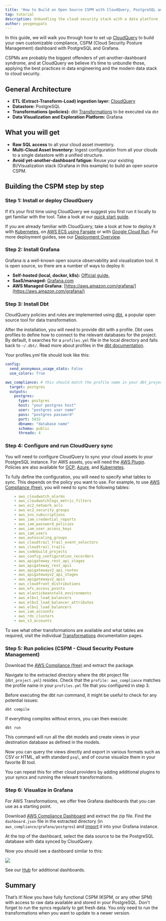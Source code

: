 ```yaml
---
title: 'How to Build an Open Source CSPM with CloudQuery, PostgreSQL and Grafana'
tag: tutorial
description: Unbundling the cloud security stack with a data platform
author: yevgenypats
---
```



<HowToGuideHeader/>

In this guide, we will walk you through how to set up [CloudQuery](https://github.com/cloudquery/cloudquery) to build your own customizable compliance, CSPM (Cloud Security Posture Management) dashboard with PostgreSQL and Grafana.

CSPMs are probably the biggest offenders of yet-another-dashboard syndrome, and at CloudQuery we believe it’s time to unbundle those, applying the best practices in data engineering and the modern data stack to cloud security.

## General Architecture

- **ETL (Extract-Transform-Load) ingestion layer:** [CloudQuery](https://github.com/cloudquery/cloudquery)
- **Datastore:** PostgreSQL
- **Transformations (policies):** dbt [Transformations](https://hub.cloudquery.io/addons/transformation) to be executed via `dbt`
- **Data Visualization and Exploration Platform:** Grafana

## What you will get

- **Raw SQL access** to all your cloud asset inventory.
- **Multi-Cloud Asset Inventory:** Ingest configuration from all your clouds to a single datastore with a unified structure.
- **Avoid yet-another-dashboard fatigue:** Reuse your existing BI/Visualization stack (Grafana in this example) to build an open source CSPM.

## Building the CSPM step by step

### Step 1: Install or deploy CloudQuery

If it’s your first time using CloudQuery we suggest you first run it locally to get familiar with the tool. Take a look at our [quick start guide](/docs/quickstart).

If you are already familiar with CloudQuery, take a look at how to deploy it with [Kubernetes](/docs/deployment/kubernetes), on [AWS ECS using Fargate](/docs/deployment/ecs) or with [Google Cloud Run](/docs/deployment/cloud-run). For more deployment guides, see our [Deployment Overview](/docs/deployment/overview).

### Step 2: Install Grafana

Grafana is a well-known open source observability and visualization tool. It is open source, so there are a number of ways to deploy it:

- **Self-hosted (local, docker, k8s):** [Official guide.](https://grafana.com/docs/grafana/latest/setup-grafana/installation/)
- **SaaS/managed:** [Grafana.com](https://grafana.com/)
- **AWS Managed Grafana**: [https://aws.amazon.com/grafana/](https://aws.amazon.com/grafana/)

### Step 3: Install Dbt

CloudQuery policies and rules are implemented using [dbt](https://docs.getdbt.com/docs/installation), a popular open source tool for data transformation.

After the installation, you will need to provide dbt with a profile. Dbt uses profiles to define how to connect to the relevant databases for the project. By default, it searches for a `profiles.yml` file in the local directory and falls back to `~/.dbt/`. Read more about profiles in the [dbt documentation](https://docs.getdbt.com/docs/core/connect-data-platform/connection-profiles).

Your profiles.yml file should look like this:

```yaml
config:
  send_anonymous_usage_stats: False
  use_colors: True

aws_compliance: # this should match the profile name in your dbt_project.yml, see step 5.
  target: postgres
  outputs:
    postgres:
      type: postgres
      host: "your postgres host"
      user: "postgres user name"
      pass: "postgres password"
      port: 5432
      dbname: "database name"
      schema: public
      threads: 4

```

### Step 4: Configure and run CloudQuery sync

You will need to configure CloudQuery to sync your cloud assets to your PostgreSQL instance. For AWS assets, you will need the [AWS Plugin](https://hub.cloudquery.io/plugins/source/cloudquery/aws/). Policies are also available for [GCP](https://hub.cloudquery.io/plugins/source/cloudquery/gcp/), [Azure](https://hub.cloudquery.io/plugins/source/cloudquery/azure/), and [Kubernetes](https://hub.cloudquery.io/plugins/source/cloudquery/k8s/).

To fully define the configuration, you will need to specify what tables to sync. This depends on the policy you want to use. For example, to use [AWS Compliance (free)](https://hub.cloudquery.io/addons/transformation/cloudquery/aws-compliance-free/), you will need to sync the following tables:

```yaml
    - aws_cloudwatch_alarms
    - aws_cloudwatchlogs_metric_filters
    - aws_ec2_network_acls
    - aws_ec2_security_groups
    - aws_sns_subscriptions
    - aws_iam_credential_reports
    - aws_iam_password_policies
    - aws_iam_user_access_keys
    - aws_iam_users
    - aws_autoscaling_groups
    - aws_cloudtrail_trail_event_selectors
    - aws_cloudtrail_trails
    - aws_codebuild_projects
    - aws_config_configuration_recorders
    - aws_apigateway_rest_api_stages
    - aws_apigateway_rest_apis
    - aws_apigatewayv2_api_routes
    - aws_apigatewayv2_api_stages
    - aws_apigatewayv2_apis
    - aws_cloudfront_distributions
    - aws_efs_access_points
    - aws_elasticbeanstalk_environments
    - aws_elbv1_load_balancers
    - aws_elbv2_load_balancer_attributes
    - aws_elbv2_load_balancers
    - aws_iam_accounts
    - aws_rds_clusters
    - aws_s3_accounts
```

To see what other transformations are available and what tables are required, visit the individual [Transformations](https://hub.cloudquery.io/addons/transformation) documentation pages.

### Step 5: Run policies (CSPM - Cloud Security Posture Management)

Download the [AWS Compliance (free)](https://hub.cloudquery.io/addons/transformation/cloudquery/aws-compliance-free/) and extract the package.

Navigate to the extracted directory where the dbt project file (`dbt_project.yml`) resides. Check that the `profile: aws_compliance` matches the profile name in your `profiles.yml` file that you configured in step 3.

Before executing the dbt run command, it might be useful to check for any potential issues:

```shell
dbt compile
```

If everything compiles without errors, you can then execute:

```shell
dbt run
```

This command will run all the dbt models and create views in your destination database as defined in the models.

Now you can query the views directly and export in various formats such as CSV or HTML, all with standard `psql`, and of course visualize them in your favorite BI tool. 

You can repeat this for other cloud providers by adding additional plugins to your syncs and running the relevant transformations.

### Step 6: Visualize in Grafana

For AWS Transformations, we offer free Grafana dashboards that you can use as a starting point. 

Download [AWS Compliance Dashboard](https://hub.cloudquery.io/addons/visualization/cloudquery/aws-compliance/) and extract the zip file. Find the `dashboard.json` file in the extracted directory (in `aws_compliance/grafana/postgres`) and [import](https://grafana.com/docs/grafana/latest/dashboards/manage-dashboards/#export-and-import-dashboards) it into your Grafana instance.

At the top of the dashboard, select the data source to be the PostgreSQL database with data synced by CloudQuery. 

Now you should see a dashboard similar to this:

![](/images/blog/open-source-cspm/image0.png)

See our [Hub](https://hub.cloudquery.io/addons/visualization) for additional dashboards.

## Summary

That’s it! Now you have fully functional CSPM (KSPM, or any other SPM) with access to raw data available and stored in your PostgreSQL.
Don't forget to run the syncs regularly to get fresh data. You only need to run the transformations when you want to update to a newer version.
